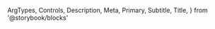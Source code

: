   ArgTypes,
  Controls,
  Description,
  Meta,
  Primary,
  Subtitle,
  Title,
} from '@storybook/blocks'


<Meta of={AutocompleteItemStories} />

<Title />

<Subtitle />

<Description />

---

## Props

On top of all the props, attributes and event handler you can set on a
`<div />` element, the component accepts the following props:

<ArgTypes />

## Playground

<Primary />

<Controls />
